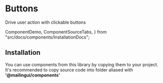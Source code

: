 # Buttons

Drive user action with clickable buttons

  ComponentDemo,
  ComponentSourceTabs,
} from "src/docs/components/InstallationDocs";

<ComponentDemo type="buttons" />

## Installation

You can use components from this library by copying them to your project.
It's recommended to copy source code into folder aliased with **'@mailingui/components'**

<ComponentSourceTabs type="buttons" />
